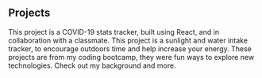 ## Projects

<ProjectCard title="COVID-19 Dashboard" link="https://covidstats-react.herokuapp.com/" bg="linear-gradient(to right, #D4145A 0%, #FBB03B 100%)">
This project is a COVID-19 stats tracker, built using React, and in collaboration with a classmate.
</ProjectCard>

<ProjectCard title="ChargeUp" link="http://chargeup.herokuapp.com/login" bg="linear-gradient(to right, #42e357 0%, #28ad4b 100%)">
This project is a sunlight and water intake tracker, to encourage outdoors time and help increase your energy.
</ProjectCard>

<ProjectCard title="Class Projects" link="https://hbrashid.github.io/ACA_web101_Hassan_Rashid/Portfolio/portfolio.html" bg="linear-gradient(to right, #42c0e3 0%, #842ab8 100%)">
These projects are from my coding bootcamp, they were fun ways to explore new technologies.
</ProjectCard>

<ProjectCard title="Résumé" link="https://drive.google.com/file/d/1ZpF8ZoUo8QgXbvVnZb_Nak0_G6Q78-Eo/view?usp=sharing" bg="linear-gradient(to right, #c5e0d1 0%, #8f9c95 100%)">
Check out my background and more.
</ProjectCard>
